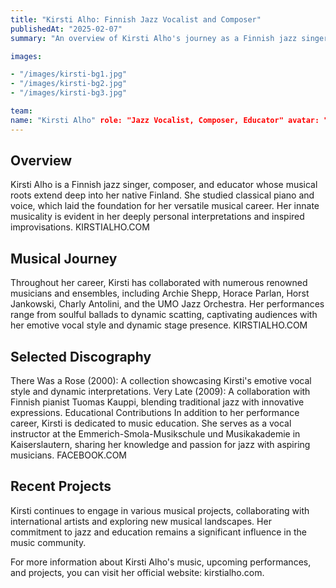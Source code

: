 ```yaml
---
title: "Kirsti Alho: Finnish Jazz Vocalist and Composer" 
publishedAt: "2025-02-07" 
summary: "An overview of Kirsti Alho's journey as a Finnish jazz singer, composer, and educator, highlighting her contributions to the jazz community and her diverse musical projects." 

images:

- "/images/kirsti-bg1.jpg"
- "/images/kirsti-bg2.jpg"
- "/images/kirsti-bg3.jpg" 

team:
name: "Kirsti Alho" role: "Jazz Vocalist, Composer, Educator" avatar: "/images/kirsti-alho-avatar.jpg"
---
```


## Overview
Kirsti Alho is a Finnish jazz singer, composer, and educator whose musical roots extend deep into her native Finland. She studied classical piano and voice, which laid the foundation for her versatile musical career. Her innate musicality is evident in her deeply personal interpretations and inspired improvisations. 
KIRSTIALHO.COM

## Musical Journey
Throughout her career, Kirsti has collaborated with numerous renowned musicians and ensembles, including Archie Shepp, Horace Parlan, Horst Jankowski, Charly Antolini, and the UMO Jazz Orchestra. Her performances range from soulful ballads to dynamic scatting, captivating audiences with her emotive vocal style and dynamic stage presence. 
KIRSTIALHO.COM

## Selected Discography
There Was a Rose (2000): A collection showcasing Kirsti's emotive vocal style and dynamic interpretations.
Very Late (2009): A collaboration with Finnish pianist Tuomas Kauppi, blending traditional jazz with innovative expressions.
Educational Contributions
In addition to her performance career, Kirsti is dedicated to music education. She serves as a vocal instructor at the Emmerich-Smola-Musikschule und Musikakademie in Kaiserslautern, sharing her knowledge and passion for jazz with aspiring musicians. 
FACEBOOK.COM

## Recent Projects
Kirsti continues to engage in various musical projects, collaborating with international artists and exploring new musical landscapes. Her commitment to jazz and education remains a significant influence in the music community.

For more information about Kirsti Alho's music, upcoming performances, and projects, you can visit her official website: kirstialho.com.